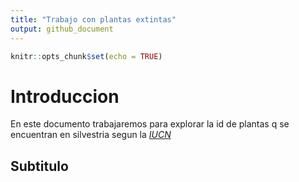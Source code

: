 ```yaml
---
title: "Trabajo con plantas extintas"
output: github_document
---
```


```r
knitr::opts_chunk$set(echo = TRUE)
```

# Introduccion
En este documento trabajaremos para explorar la id de plantas q se encuentran en silvestria segun la [*IUCN*](https://www.iucnredlist.org/es/)

## Subtitulo